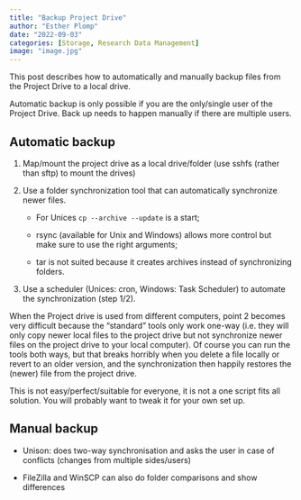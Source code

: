 ```yaml
---
title: "Backup Project Drive"
author: "Esther Plomp"
date: "2022-09-03"
categories: [Storage, Research Data Management]
image: "image.jpg"
---
```


This post describes how to automatically and manually backup files from the Project Drive to a local drive.

Automatic backup is only possible if you are the only/single user of the Project Drive. Back up needs to happen manually if there are multiple users.

## Automatic backup

1.  Map/mount the project drive as a local drive/folder (use sshfs (rather than sftp) to mount the drives)

2.  Use a folder synchronization tool that can automatically synchronize newer files.

    -   For Unices `cp --archive --update` is a start;

    -   rsync (available for Unix and Windows) allows more control but make sure to use the right arguments;

    -   tar is not suited because it creates archives instead of synchronizing folders.

3.  Use a scheduler (Unices: cron, Windows: Task Scheduler) to automate the synchronization (step 1/2).

::: callout-note
When the Project drive is used from different computers, point 2 becomes very difficult because the "standard" tools only work one-way (i.e. they will only copy newer local files to the project drive but not synchronize newer files on the project drive to your local computer). Of course you can run the tools both ways, but that breaks horribly when you delete a file locally or revert to an older version, and the synchronization then happily restores the (newer) file from the project drive.
:::

::: callout-note
This is not easy/perfect/suitable for everyone, it is not a one script fits all solution. You will probably want to tweak it for your own set up.
:::

## Manual backup

-   Unison: does two-way synchronisation and asks the user in case of conflicts (changes from multiple sides/users)

-   FileZilla and WinSCP can also do folder comparisons and show differences
